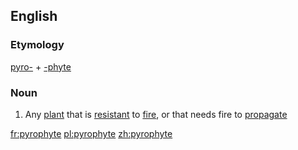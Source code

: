 ==English==

===Etymology===
[[pyro-]] + [[-phyte]]

===Noun===
{{wikipedia}}
{{en-noun}}

# Any [[plant]] that is [[resistant]] to [[fire]], or that needs fire to [[propagate]]

[[fr:pyrophyte]]
[[pl:pyrophyte]]
[[zh:pyrophyte]]